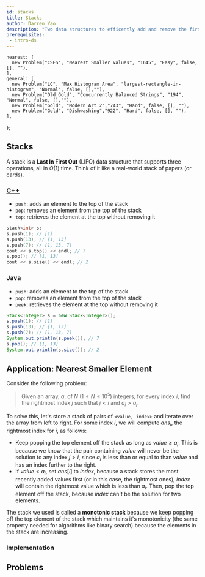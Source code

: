 ```yaml
---
id: stacks
title: Stacks
author: Darren Yao
description: "Two data structures to efficently add and remove the first and last element."
prerequisites:
 - intro-ds
---
```



    nearest: [
      new Problem("CSES", "Nearest Smaller Values", "1645", "Easy", false, [], ""),
    ],
    general: [
      new Problem("LC", "Max Histogram Area", "largest-rectangle-in-histogram", "Normal", false, [],""),
      new Problem("Old Gold", "Concurrently Balanced Strings", "194", "Normal", false, [],""),
      new Problem("Gold", "Modern Art 2","743", "Hard", false, [], ""),
      new Problem("Gold", "Dishwashing","922", "Hard", false, [], ""),
    ],
};

<Resources>
  <Resource source="CPH" title="4.5 - Stacks, Queues, Priority Queues"></Resource>
  <Resource source="PAPS" title="3.2 to 3.4 - C++ STL"></Resource>
  <Resource source="PAPS" title="6.2, 6.3, 6.5 - Stacks, Queues, Priority Queues"></Resource>
  <Resource source="CP1" title="2.2 - Data Structures with Built-in Libraries"> </Resource>
</Resources>

## Stacks

A stack is a **Last In First Out** (LIFO) data structure that supports three operations, all in $O(1)$ time. Think of it like a real-world stack of papers (or cards).

<LanguageSection>

<CPPSection>

### [C++](http://www.cplusplus.com/reference/stack/stack/)

 - `push`: adds an element to the top of the stack
 - `pop`: removes an element from the top of the stack
 - `top`: retrieves the element at the top without removing it

```cpp
stack<int> s;
s.push(1); // [1]
s.push(13); // [1, 13]
s.push(7); // [1, 13, 7]
cout << s.top() << endl; // 7
s.pop(); // [1, 13]
cout << s.size() << endl; // 2
```

</CPPSection>

<JavaSection>

### Java

 - `push`: adds an element to the top of the stack
 - `pop`: removes an element from the top of the stack
 - `peek`: retrieves the element at the top without removing it

```java
Stack<Integer> s = new Stack<Integer>();
s.push(1); // [1]
s.push(13); // [1, 13]
s.push(7); // [1, 13, 7]
System.out.println(s.peek()); // 7
s.pop(); // [1, 13]
System.out.println(s.size()); // 2
```

</JavaSection>

</LanguageSection>


## Application: Nearest Smaller Element

<Problems problems={problems.nearest} />

Consider the following problem: 

> Given an array, $a$, of $N$ ($1 \le N \le 10^5$) integers, for every index $i$, find the rightmost index $j$ such that $j < i$ and $a_i > a_j$. 

<Resources>
  <Resource source="CPH" title="8.2 - Nearest Smaller Element"></Resource>
  <Resource source="Medium" title="Monotonic Stack" url="https://medium.com/@vishnuvardhan623/monotonic-stack-e9dcc4fa8c3e"></Resource>
</Resources>

To solve this, let's store a stack of pairs of `<value, index>` and iterate over the array from left to right. For some index $i$, we will compute $ans_i$, the rightmost index for $i$, as follows:

- Keep popping the top element off the stack as long as $value \ge a_i$. This is because we know that the pair containing $value$ will never be the solution to any index $j > i$, since $a_i$ is less than or equal to than $value$ and has an index further to the right.
- If $value < a_i$, set $ans[i]$ to $index$, because a stack stores the most recently added values first (or in this case, the rightmost ones), $index$ will contain the rightmost value which is less than $a_i$. Then, pop the top element off the stack, because $index$ can't be the solution for two elements.

The stack we used is called a **monotonic stack** because we keep popping off the top element of the stack which maintains it's monotonicity (the same property needed for algorithms like binary search) because the elements in the stack are increasing. 

### Implementation

<IncompleteSection />

## Problems

<Problems problems={problems.general} />

<!-- 

(actually go through these and check ...)

### Stack

  - UVa 00514 - Rails
  - UVa 00732 - Anagram by Stack
  - UVa 01062 - Containers

### Queue / Deque 

  - UVa 10172 - The Lonesome Cargo
  - UVa 10901 - Ferry Loading III
  - UVa 11034 - Ferry Loading IV
 -->